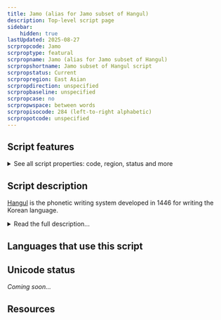 ```yaml
---
title: Jamo (alias for Jamo subset of Hangul)
description: Top-level script page
sidebar:
    hidden: true
lastUpdated: 2025-08-27
scrpropcode: Jamo
scrproptype: featural
scrpropname: Jamo (alias for Jamo subset of Hangul)
scrpropshortname: Jamo subset of Hangul script
scrpropstatus: Current
scrpropregion: East Asian
scrpropdirection: unspecified
scrpropbaseline: unspecified
scrpropcase: no
scrpropwspace: between words
scrpropisocode: 284 (left-to-right alphabetic)
scrpropotcode: unspecified
---
```



## Script features

<details>
<summary> See all script properties: code, region, status and more</summary>
<ScriptInfo />
</details>

## Script description

[Hangul](/scrlang/script-hang) is the phonetic writing system developed in 1446 for writing the Korean language.

<details>
<summary>Read the full description...</summary>The Unicode Standard contains both the complete set of precomposed modern Hangul syllable blocks and a set of conjoining Hangul Jamo. These are the individual letters which combine to form Hangul syllables. There are 51 letters which make up the script: 14 simple consonant, 5 glottalized double letters, 11 consonant clusters, 6 simple vowels, 11 diphthongs, and 4 simple iotized (that is, preceded by a y sound) vowels. Spoken Korean employs syllables of V, VC, VCC, CV, CVC and CVCC configurations. In writing, jamo are grouped into syllable blocks by modifying their size, shape and position to reflect their position in the spoken syllable.

The shape of each jamo reflects the articulation of sound it represents, with particular elements relating to place and manner of articulation, or to iotation of vowels. For example, the symbol ㅁ /m/ is a picture of two pursed lips, ㅂ /b/ is the same shape but with two elongated strokes representing the plosive manner of articulation. Consonant jamo are comprised of vertical, horizontal and diagonal lines, as well as curves and circles. Vowel jamo consist of vertical and horizontal lines only. The shape of vowels is based on a horizontal line representing the earth (yin), a point or short stroke representing the sun (yang), and a vertical line representing mankind.

The conjoining Hangul Jamo can be used to represent all of the modern Hangul syllable blocks, as well as the ancient syllable blocks used in Old Korean.
</details>

## Languages that use this script

<WsList script='Jamo' wsMax='5' />

## Unicode status

_Coming soon..._

## Resources

<ScriptResources detailSummary='seemore' />


